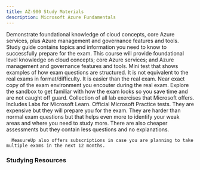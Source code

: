 ```yaml
---
title: AZ-900 Study Materials
description: Microsoft Azure Fundamentals
---
```


<Card title="Get Started" icon="star"> 
  <LinkCard title="Exam AZ-900: Microsoft Azure Fundamentals" href="https://learn.microsoft.com/en-us/credentials/certifications/azure-fundamentals?WT.mc_id=studentamb_165290" target="_blank"/>
      Demonstrate foundational knowledge of cloud concepts, core Azure services, plus Azure management and governance features and tools.
  <LinkCard title="AZ-900 Study Guide" href="https://learn.microsoft.com/credentials/certifications/resources/study-guides/az-900?WT.mc_id=studentamb_165290" target="_blank"/>
      Study guide contains topics and information you need to know to successfully prepare for the exam. 
  <LinkCard title="Microsoft Learn" href="https://learn.microsoft.com/en-us/training/courses/az-900t00/?WT.mc_id=studentamb_165290" target="_blank"/>
      This course will provide foundational level knowledge on cloud concepts; core Azure services; and Azure management and governance features and tools.
  <LinkCard title="Practice Assessment" href="https://learn.microsoft.com/credentials/certifications/exams/az-900/practice/assessment?assessment-type=practice&assessmentId=23&WT.mc_id=studentamb_165290" target="_blank"/>
      Mini test that shows examples of how exam questions are structured. It is not equivalent to the real exams in format/difficulty. It is easier than the real exam.
  <LinkCard title="Exam Sandbox" href="https://aka.ms/examdemo" target="_blank"/>
      Near exact copy of the exam environment you encouter during the real exam. Explore the sandbox to get familiar with how the exam looks so you save time and are not caught off guard. 
  <LinkCard title="Exam Labs" href="https://certs.msfthub.wiki/labs/azure/az900labs" target="_blank"/>
      Collection of all lab exercises that Microsoft offers. Includes Labs for Microsoft Learn.
</Card>

<Card title="MeasureUp Practice Tests" icon="open-book"> 
<CardGrid>
  <LinkCard title="MeasureUp Assessment" href="https://www.measureup.com/assessment-az-900-microsoft-azure-fundamentals.html#u44" target="_blank"/>
  <LinkCard title="MeasureUp Practice Test" href="https://www.measureup.com/microsoft-practice-test-az-900-microsoft-azure-fundamentals.html#u44" target="_blank"/>
</CardGrid>
  <LinkCard title="MeasureUp Subscriptions" href="https://www.measureup.com/subscription-plans-for-individuals#u44" target="_blank"/>
      Official Microsoft Practice tests. They are expensive but they will prepare you for the exam. They are harder than normal exam questions but that helps 
      even more to identify your weak areas and where you need to study more. There are also cheaper assessments but they contain less questions and no explanations.

      MeasureUp also offers subscriptions in case you are planning to take multiple exams in the next 12 months. 
</Card>

### Studying Resources

<Tabs>

  <TabItem label="Text">
  <CardGrid>
    <LinkCard title="Microsoft Learn" href="https://learn.microsoft.com/en-us/certifications/exams/az-900?WT.mc_id=studentamb_165290" target="_blank"/>
    <LinkCard title="Microsoft Exam Ref Book" href="https://www.microsoftpressstore.com/store/exam-ref-az-900-microsoft-azure-fundamentals-9780137955145" target="_blank"/>
  </CardGrid>
  </TabItem>

<TabItem label="Videos">
  <CardGrid>
    <LinkCard title="On Demand Instructor-led Training Series" href="https://learn.microsoft.com/en-us/shows/on-demand-instructor-led-training-series/?terms=AZ-900&WT.mc_id=studentamb_165290" target="_blank"/>
    <LinkCard title="John Savill Course" href="https://www.youtube.com/playlist?list=PLlVtbbG169nED0_vMEniWBQjSoxTsBYS3" target="_blank"/>
    <LinkCard title="John Savill Study Cram" href="https://www.youtube.com/watch?v=tQp1YkB2Tgs" target="_blank"/>
    <LinkCard title="Adam Marczak" href="https://www.youtube.com/playlist?list=PLGjZwEtPN7j-Q59JYso3L4_yoCjj2syrM" target="_blank"/>
    <LinkCard title="A Guide to Cloud" href="https://www.youtube.com/playlist?list=PLhLKc18P9YOD2Iu7rlZ7Y5AM1mv66kMI7" target="_blank"/>
    <LinkCard title="Inside Cloud and Security Cram" href="https://www.youtube.com/watch?v=gH3pwWO0Q9Y" target="_blank"/>
    <LinkCard title="Cloudlee's Introduction to Azure" href="https://learn.cloudlee.io/p/getting-started-with-azure" target="_blank"/>
    <LinkCard title="Microsoft Virtual Training Day - Azure Fundamentals" href="https://events.microsoft.com/en-us/allevents/?language=English&clientTimeZone=1&search=Microsoft%20Azure%20Virtual%20Training%20Day:%20Fundamentals" target="_blank"/>
  </CardGrid>
</TabItem>

<TabItem label="Paid">
  <CardGrid>
    <LinkCard title="Scott Duffy Udemy Course" href="https://www.udemy.com/course/az900-azure" target="_blank"/>
    <LinkCard title="Microsoft's Official Coursera Course" href="https://www.coursera.org/specializations/microsoft-azure-fundamentals-az-900" target="_blank"/>
    <LinkCard title="CBT Nuggets" href="https://www.cbtnuggets.com/it-training/microsoft-azure/fundamentals" target="_blank"/>
  </CardGrid>
</TabItem>

  <TabItem label="Tests">
  <CardGrid>
    <LinkCard title="Microsoft Learn Practice Assessment" href="https://learn.microsoft.com/credentials/certifications/exams/az-900/practice/assessment?assessment-type=practice&assessmentId=23&WT.mc_id=studentamb_165290" target="_blank"/>
    <LinkCard title="MeasureUp Assessment" href="https://www.measureup.com/assessment-az-900-microsoft-azure-fundamentals.html#u44" target="_blank"/>
    <LinkCard title="MeasureUp Practice Tests" href="https://www.measureup.com/microsoft-practice-test-az-900-microsoft-azure-fundamentals.html#u44" target="_blank"/>
    <LinkCard title="Whizlab Practice Tests" href="https://www.whizlabs.com/microsoft-azure-certification-az-900" target="_blank"/> 
  </CardGrid>
  </TabItem>

  <TabItem label="Misc">
  <CardGrid>
    <LinkCard title="Microsoft 365 E5 Developer Tenant" href="https://developer.microsoft.com/en-us/microsoft-365/dev-program" target="_blank"/> 
    <LinkCard title="Microsoft Azure Free Account" href="https://azure.microsoft.com/en-us/offers/ms-azr-0044p" target="_blank"/> 
    <LinkCard title="Cisco Networking Basics Course" href="https://skillsforall.com/course/networking-basics?courseLang=en-US" target="_blank"/> 
  </CardGrid>
  </TabItem>
  </Tabs>


